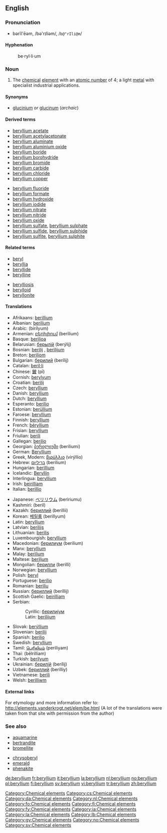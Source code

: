 {{see|Beryllium}}
==English==
{{elements|Be|lithium|Li|boron|B}}
===Pronunciation===
*bərĭl'ēəm, /bə'rɪliəm/, /<tt>b@"rIli@m</tt>/

====Hyphenation====
:be&middot;ryl&middot;li&middot;um

=== Noun ===
{{en-noun|-}}
{{wikipedia}}

# The [[chemical]] [[element]] with an [[atomic number]] of 4; a light [[metal]] with specialist industrial applications.

====Synonyms====
*[[glucinium]] ''or'' [[glucinum]] (''archaic'')

====Derived terms====
{{top2}}
*[[beryllium acetate]]
*[[beryllium acetylacetonate]]
*[[beryllium aluminate]]
*[[beryllium aluminium oxide]]
*[[beryllium boride]]
*[[beryllium borohydride]]
*[[beryllium bromide]]
*[[beryllium carbide]]
*[[beryllium chloride]]
*[[beryllium copper]]
{{mid2}}
*[[beryllium fluoride]]
*[[beryllium formate]]
*[[beryllium hydroxide]]
*[[beryllium iodide]]
*[[beryllium nitrate]]
*[[beryllium nitride]]
*[[beryllium oxide]]
*[[beryllium sulfate]], [[beryllium sulphate]]
*[[beryllium sulfide]], [[beryllium sulphide]]
*[[beryllium sulfite]], [[beryllium sulphite]]
{{bottom}}

====Related terms====
{{top2}}
*[[beryl]]
*[[beryllia]]
*[[beryllide]]
*[[berylline]]
{{mid2}}
*[[berylliosis]]
*[[berylloid]]
*[[beryllonite]]
{{bottom}}

====Translations====
{{top}}
*Afrikaans: [[berillium]]
*Albanian: [[berilium]]
*Arabic: {{ARchar|[[بيريليوم]]}} (birílyum) {{m}}
*Armenian: [[բերիլիում]] (berilium)
*Basque: [[berilioa]]
*Belarusian: [[берылiй]] (berýlij) {{m}}
*Bosnian: [[berilij#Bosnian|berilij]] {{m}}, [[berilijum#Bosnian|berilijum]] {{m}}
*Breton: [[beriliom]]
*Bulgarian: [[берилий]] (berílij) {{m}}
*Catalan: [[beril·li]] {{m}}
*Chinese: [[鈹]] (pī)
*Cornish: [[berylyum]]
*Croatian: [[berilij#Croatian|berilij]] {{m}}
*Czech: [[#Czech|beryllium]]
*Danish: [[#Danish|beryllium]]
*Dutch: [[#Dutch|beryllium]] {{n}}
*Esperanto: [[berilio]]
*Estonian: [[berüllium]]
*Faroese: [[#Faroese|beryllium]]
*Finnish: [[#Finnish|beryllium]]
*French: [[béryllium]] {{m}}
*Frisian: [[#Frisian|beryllium]]
*Friulian: [[berili]]
*Gallegan: [[berilio]]
*Georgian: [[ბერილიუმი]] (beriliumi)
*German: [[Beryllium]] {{n}}
*Greek, Modern: [[βιρύλλιο]] (virýllio) {{n}}
*Hebrew: [[בריליום]] (berilium)
*Hungarian: [[berillium]]
*Icelandic: [[Beryllín]]
*Interlingua: [[#Interlingua|beryllium]]
*Irish: [[beirilliam]]
*Italian: [[berillio]] {{m}}
{{mid}}
*Japanese: [[ベリリウム]] (beririumu)
*Kashmiri: (beril)
*Kazakh: [[бериллий]] (berillii)
*Korean: [[베릴륨]] (berillyum)
*Latin: [[#Latin|beryllium]]
*Latvian: [[berilijs]]
*Lithuanian: [[berilis]]
*Luxembourgish: [[#Luxembourgish|beryllium]]
*Macedonian: [[берилиум]] (berilium)
*Manx: [[#Manx|beryllium]]
*Malay: [[berilium]]
*Maltese: [[beriljum]]
*Mongolian: [[берилли]] (berilli)
*Norwegian: [[#Norwegian|beryllium]]
*Polish: [[beryl]] {{m}}
*Portuguese: [[berílio]] {{m}}
*Romanian: [[beriliu]] {{n}}
*Russian: [[бериллий]] (beríllij) {{m}}
*Scottish Gaelic: [[beirilliam]]
*Serbian:
*:Cyrillic: [[берилиjум#Serbian|берилиjум]] {{m}}
*:Latin: [[berilijum#Serbian|berilijum]] {{m}}
*Slovak: [[berýllium]]
*Slovenian: [[berilij]]
*Spanish: [[berilio]] {{m}}
*Swedish: [[#Swedish|beryllium]]
*Tamil: [[பெரிலியம்]] (periliyam)
*Thai: {{THchar|[[เบริลเลียม]]}} (bēlrilliam)
*Turkish: [[berilyum]]
*Ukrainian: [[берилiй]] (berílij) {{m}}
*Uzbek: [[бериллий]] (berilliy)
*Vietnamese: [[berili]]
*Welsh: [[berilliwm]]
{{bottom}}

====External links====
For etymology and more information refer to: http://elements.vanderkrogt.net/elem/be.html
(A lot of the translations were taken from that site with permission from the author)

[[Category:Chemical elements]]

===See also===
{{top2}}
*[[aquamarine]]
*[[bertrandite]]
*[[bromellite]]
{{mid2}}
*[[chrysoberyl]]
*[[emerald]]
*[[phenakite]]
{{bottom}}

<!-- Categories for languages without entry in this article -->
[[Category:cs:Chemical elements]]
[[Category:da:Chemical elements]]
[[Category:nl:Chemical elements]]
[[Category:fo:Chemical elements]]
[[Category:fi:Chemical elements]]
[[Category:fy:Chemical elements]]
[[Category:ia:Chemical elements]]
[[Category:la:Chemical elements]]
[[Category:lb:Chemical elements]]
[[Category:gv:Chemical elements]]
[[Category:no:Chemical elements]]
[[Category:sv:Chemical elements]]

[[de:beryllium]]
[[fr:beryllium]]
[[it:beryllium]]
[[la:beryllium]]
[[nl:beryllium]]
[[no:beryllium]]
[[pl:beryllium]]
[[fi:beryllium]]
[[sv:beryllium]]
[[vi:beryllium]]
[[tr:beryllium]]
[[zh:beryllium]]